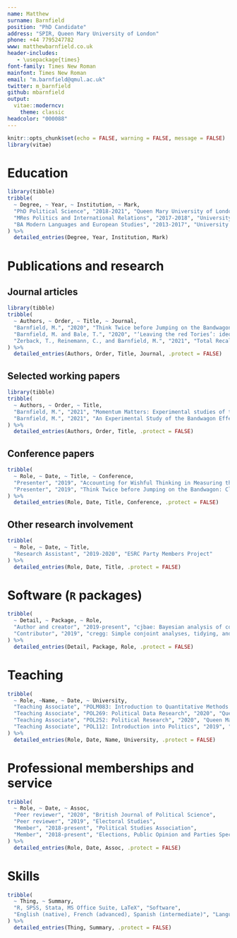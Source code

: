 ```yaml
---
name: Matthew
surname: Barnfield
position: "PhD Candidate"
address: "SPIR, Queen Mary University of London"
phone: +44 7795247782
www: matthewbarnfield.co.uk
header-includes: 
   - \usepackage{times}
font-family: Times New Roman
mainfont: Times New Roman
email: "m.barnfield@qmul.ac.uk"
twitter: m_barnfield
github: mbarnfield
output: 
  vitae::moderncv:
    theme: classic
headcolor: "000088"
---
```


```r
knitr::opts_chunk$set(echo = FALSE, warning = FALSE, message = FALSE)
library(vitae)
```

# Education

```r
library(tibble)
tribble(
  ~ Degree, ~ Year, ~ Institution, ~ Mark,
  "PhD Political Science", "2018-2021", "Queen Mary University of London", "supervised by Philip Cowley and Javier Sajuria. Funded by a +3 ESRC studentship",
  "MRes Politics and International Relations", "2017-2018", "University of Bath", "supervised by Peter Allen and Aurelien Mondon. Awarded with Distinction",
  "BA Modern Languages and European Studies", "2013-2017", "University of Bath", "First-class Hons. Awarded Gordon Horner Prize for highest overall performance"
) %>% 
  detailed_entries(Degree, Year, Institution, Mark)
```

# Publications and research

## Journal articles

```r
library(tibble)
tribble(
  ~ Authors, ~ Order, ~ Title, ~ Journal,
  "Barnfield, M.", "2020", "Think Twice before Jumping on the Bandwagon: Clarifying Concepts in Research on the Bandwagon Effect", "\\href{https://journals.sagepub.com/doi/full/10.1177/1478929919870691}{Political Studies Review}",
  "Barnfield, M. and Bale, T.", "2020", "‘Leaving the red Tories’: ideology, leaders, and why party members quit", "\\href{https://journals.sagepub.com/doi/full/10.1177/1354068820962035}{Party Politics}",
  "Zerback, T., Reinemann, C., and Barnfield, M.", "2021", "Total Recall? Examining the accuracy of poll recall during an election campaign", "\\href{https://www.tandfonline.com/doi/full/10.1080/15205436.2021.1936559}{Mass Communication and Society}"
) %>% 
  detailed_entries(Authors, Order, Title, Journal, .protect = FALSE)


```

## Selected working papers

```r
library(tibble)
tribble(
  ~ Authors, ~ Order, ~ Title,
  "Barnfield, M.", "2021", "Momentum Matters: Experimental studies of the effect of dynamic popularity on electoral expectations",
  "Barnfield, M.", "2021", "An Experimental Study of the Bandwagon Effect in the 2020 U.S. Presidential Election"
) %>% 
  detailed_entries(Authors, Order, Title, .protect = FALSE)


```


## Conference papers


```r
tribble(
  ~ Role, ~ Date, ~ Title, ~ Conference,
  "Presenter", "2019", "Accounting for Wishful Thinking in Measuring the Effect of Expectations on Vote Choice", "Annual conference of Elections, Public Opinion and Parties group",
  "Presenter", "2019", "Think Twice before Jumping on the Bandwagon: Clarifying Concepts in Research on the Bandwagon Effect", "Montréal-Leuven Winter School"
) %>% 
  detailed_entries(Role, Date, Title, Conference, .protect = FALSE)


```


   
## Other research involvement

```r
tribble(
  ~ Role, ~ Date, ~ Title,
  "Research Assistant", "2019-2020", "ESRC Party Members Project"
) %>% 
  detailed_entries(Role, Date, Title, .protect = FALSE)


```

# Software (`R` packages)

```r
tribble(
  ~ Detail, ~ Package, ~ Role,
  "Author and creator", "2019-present", "cjbae: Bayesian analysis of conjoint experiments",
  "Contributor", "2019", "cregg: Simple conjoint analyses, tidying, and visualisation"
) %>% 
  detailed_entries(Detail, Package, Role, .protect = FALSE)


```   

# Teaching

```r
tribble(
  ~ Role, ~Name, ~ Date, ~ University,
  "Teaching Associate", "POLM083: Introduction to Quantitative Methods (Postgraduate)", "2020-2021", "Queen Mary University of London",
  "Teaching Associate", "POL269: Political Data Research", "2020", "Queen Mary University of London",
  "Teaching Associate", "POL252: Political Research", "2020", "Queen Mary University of London",
  "Teaching Associate", "POL112: Introduction into Politics", "2019", "Queen Mary University of London"
) %>% 
  detailed_entries(Role, Date, Name, University, .protect = FALSE)


```   


# Professional memberships and service

```r
tribble(
  ~ Role, ~ Date, ~ Assoc,
  "Peer reviewer", "2020", "British Journal of Political Science",
  "Peer reviewer", "2019", "Electoral Studies",
  "Member", "2018-present", "Political Studies Association",
  "Member", "2018-present", "Elections, Public Opinion and Parties Specialist Group"
) %>% 
  detailed_entries(Role, Date, Assoc, .protect = FALSE)


``` 


# Skills

```r
tribble(
  ~ Thing, ~ Summary,
  "R, SPSS, Stata, MS Office Suite, LaTeX", "Software", 
  "English (native), French (advanced), Spanish (intermediate)", "Languages"
) %>% 
  detailed_entries(Thing, Summary, .protect = FALSE)


``` 


